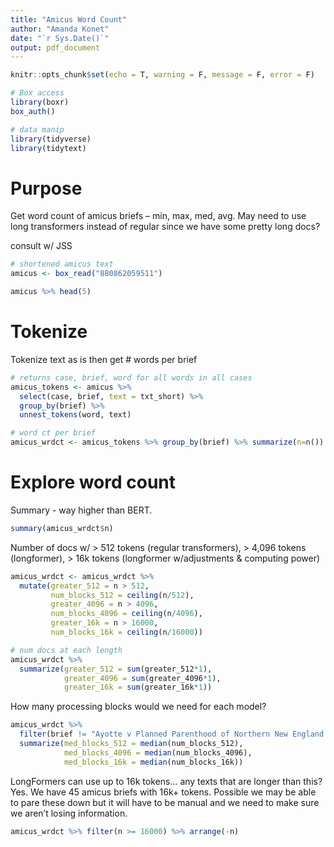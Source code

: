 ```yaml
---
title: "Amicus Word Count"
author: "Amanda Konet"
date: "`r Sys.Date()`"
output: pdf_document
---
```


```r
knitr::opts_chunk$set(echo = T, warning = F, message = F, error = F)

# Box access
library(boxr)
box_auth()

# data manip
library(tidyverse)
library(tidytext)
```

# Purpose

Get word count of amicus briefs -- min, max, med, avg. May need to use long transformers instead of regular since we have some pretty long docs?

consult w/ JSS

```r
# shortened amicus text
amicus <- box_read("880862059511")

amicus %>% head(5)
```

# Tokenize

Tokenize text as is then get # words per brief

```r
# returns case, brief, word for all words in all cases
amicus_tokens <- amicus %>% 
  select(case, brief, text = txt_short) %>%
  group_by(brief) %>% 
  unnest_tokens(word, text)

# word ct per brief
amicus_wrdct <- amicus_tokens %>% group_by(brief) %>% summarize(n=n())
```


# Explore word count

Summary - way higher than BERT. 

```r
summary(amicus_wrdct$n)
```


Number of docs w/ > 512 tokens (regular transformers), > 4,096 tokens (longformer), > 16k tokens (longformer w/adjustments & computing power)

```r
amicus_wrdct <- amicus_wrdct %>% 
  mutate(greater_512 = n > 512,
         num_blocks_512 = ceiling(n/512),
         greater_4096 = n > 4096,
         num_blocks_4096 = ceiling(n/4096),
         greater_16k = n > 16000,
         num_blocks_16k = ceiling(n/16000))

# num docs at each length
amicus_wrdct %>% 
  summarize(greater_512 = sum(greater_512*1),
            greater_4096 = sum(greater_4096*1),
            greater_16k = sum(greater_16k*1))
```

How many processing blocks would we need for each model?

```r
amicus_wrdct %>% 
  filter(brief != "Ayotte v Planned Parenthood of Northern New England. Amici Brief for Petitioner%2c by Loren Leman et al.docx") %>% 
  summarize(med_blocks_512 = median(num_blocks_512),
            med_blocks_4096 = median(num_blocks_4096),
            med_blocks_16k = median(num_blocks_16k))
```


LongFormers can use up to 16k tokens... any texts that are longer than this? Yes. We have 45 amicus briefs with 16k+ tokens. Possible we may be able to pare these down but it will have to be manual and we need to make sure we aren't losing information. 


```r
amicus_wrdct %>% filter(n >= 16000) %>% arrange(-n)
```

